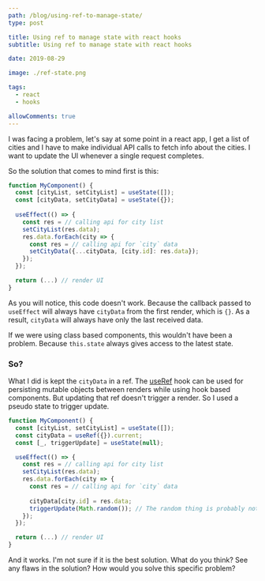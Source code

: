 ```yaml
---
path: /blog/using-ref-to-manage-state/
type: post

title: Using ref to manage state with react hooks
subtitle: Using ref to manage state with react hooks

date: 2019-08-29

image: ./ref-state.png

tags:
  - react
  - hooks

allowComments: true
---
```


I was facing a problem, let's say at some point in a react app, I get a list of cities and I have to make individual API calls to fetch info about the cities. I want to update the UI whenever a single request completes.

So the solution that comes to mind first is this:

```js
function MyComponent() {
  const [cityList, setCityList] = useState([]);
  const [cityData, setCityData] = useState({});
  
  useEffect(() => {
    const res = // calling api for city list
    setCityList(res.data);
    res.data.forEach(city => {
      const res = // calling api for `city` data
      setCityData({...cityData, [city.id]: res.data});
    });
  });

  return (...) // render UI
}
```

As you will notice, this code doesn't work. Because the callback passed to `useEffect` will always have `cityData` from the first render, which is `{}`.  As a result, `cityData` will always have only the last received data.

If we were using class based components, this wouldn't have been a problem. Because `this.state` always gives access to the latest state. 

### So?

What I did is kept the `cityData` in a ref. The [useRef](https://reactjs.org/docs/hooks-reference.html#useref) hook can be used for persisting mutable objects between renders while using hook based components. But updating that ref doesn't trigger a render. So I used a pseudo state to trigger update.

```js
function MyComponent() {
  const [cityList, setCityList] = useState([]);
  const cityData = useRef({}).current;
  const [_, triggerUpdate] = useState(null);

  useEffect(() => {
    const res = // calling api for city list
    setCityList(res.data);
    res.data.forEach(city => {
      const res = // calling api for `city` data
      
      cityData[city.id] = res.data;
      triggerUpdate(Math.random()); // The random thing is probably not necessary
    });
  });

  return (...) // render UI
}
```

And it works. I'm not sure if it is the best solution. What do you think? See any flaws in the solution? How would you solve this specific problem?
